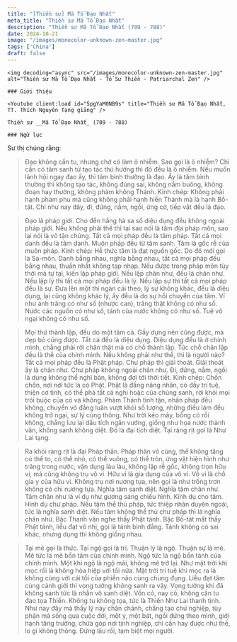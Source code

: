 ```yaml
---
title: "[Thiền sư] Mã Tổ Đạo Nhất"
meta_title: "Thiền sư Mã Tổ Đạo Nhất"
description: "Thiền sư Mã Tổ Đạo Nhất (709 - 788)"
date: 2024-10-21
image: "/images/monocolor-unknown-zen-master.jpg"
tags: ['China']
draft: false
---
```


<div className="grid xl:grid-cols-8 lg:grid-cols-8 md:grid-cols-2 sm:grid-cols-2 xs:grid-cols-1 gap-8 bg-body dark:bg-darkmode-body">

  <div className="lg:col-span-3 md:col-span-1">

    <img decoding="async" src="/images/monocolor-unknown-zen-master.jpg" alt="Thiền sư Mã Tổ Đạo Nhất - Tổ Sư Thiền - Patriarchal Zen" />

    ### Giới thiệu

    <Youtube client:load id="5pgYaM0NB9s" title="Thiền sư Mã Tổ Đạo Nhất, TT. Thích Nguyên Tạng giảng" />

    Thiền sư __Mã Tổ Đạo Nhất_ (709 - 788)

</div>

<div className="lg:col-span-5 md:col-span-1">

    ### Ngữ lục

  Sư thị chúng rằng:

  > Đạo không cần tu, nhưng chớ có làm ô nhiễm. Sao gọi là ô nhiễm? Chỉ cần có tâm sanh tử tạo tác thú hướng thì đó đều là ô nhiễm.
  Nếu muốn lãnh hội ngay đạo ấy, thì tâm bình thường là đạo.
  Ấy là tâm bình thường thì không tạo tác, không đúng sai, không nắm buông, không đoạn hay thường, không phàm không Thánh.
  Kinh chép: Không phải hạnh phàm phu mà cũng không phải hạnh hiền Thánh mà là hạnh Bồ-tát.
  Chỉ như nay đây, đi, đứng, nằm, ngồi, ứng cơ, tiếp vật đều là đạo.

  > Đạo là pháp giới. Cho đến hằng hà sa số diệu dụng đều không ngoài pháp giới. Nếu không phải thế thì tại sao nói là tâm địa pháp môn, sao lại nói là vô tận chứng.
  Tất cả mọi pháp đều là tâm pháp. Tất cả mọi danh đều là tâm danh. Muôn pháp đều từ tâm sanh.
  Tâm là gốc rễ của muôn pháp. Kinh chép: Hễ thức tâm là đạt nguồn gốc. Do đó mới gọi là Sa-môn.
  Danh bằng nhau, nghĩa bằng nhau, tất cả mọi pháp đều bằng nhau, thuần nhất không tạp nhạp.
  Nếu được trong pháp môn tùy thời mà tự tại, kiến lập pháp giới. Nếu lập chân như, đều là chân như.
  Nếu lập lý thì tất cả mọi pháp đều là lý.
  Nếu lập sự thì tất cả mọi pháp đều là sự. Đưa lên một thì ngàn cái theo, lý sự không khác, đều là diệu dụng, lại cũng không khác lý, ấy đều là do sự hồi chuyển của tâm.
  Ví như ánh trăng có như số (nhược can), trăng thật không có như số. Nước các nguồn có như số, tánh của nước không có như số.
  Tuệ vô ngại không có như số.

  > Mọi thứ thành lập, đều do một tâm cả. Gầy dựng nên cũng được, mà dẹp bỏ cũng được.
  Tất cả đều là diệu dụng. Diệu dụng đều là ở chính mình, chẳng phải rời chân thật mà có chỗ thành lập. Tức chỗ chân lập đều là thể của chính mình.
  Nếu không phải như thế, thì là người nào? Tất cả mọi pháp đều là Phật pháp. Chư pháp thì giải thoát. Giải thoát ấy là chân như. Chư pháp không ngoài chân như.
  Đi, đứng, nằm, ngồi là dụng không thể nghĩ bàn, không đợi tới thời tiết. Kinh chép: Chốn chốn, nơi nơi tức là có Phật.
  Phật là đấng năng nhân, có đầy trí tuệ, thiện cơ tình, có thể phá tất cả nghi hoặc của chúng sanh, rời khỏi mọi trói buộc của có và không.
  Phàm Thánh tình tận, nhân pháp đều không, chuyển vô đẳng luân vượt khỏi số lượng, những điều làm đều không trở ngại, sự lý cùng thông.
  Như trời kéo mây, bỗng có rồi không, chẳng lưu lại dấu tích ngăn vướng, giống như họa nước thành văn, không sanh không diệt. Đó là đại tịch diệt.
  Tại ràng rịt gọi là Như Lai tạng.

  > Ra khỏi ràng rịt là đại Pháp thân.
  Pháp thân vô cùng, thể không tăng có thể to, có thể nhỏ, có thể vuông, có thể tròn, ứng vật hiện hình như trăng trong nước, vận dụng làu làu, không lập rễ gốc, không trọn hữu vi, mà cũng không trụ vô vi.
  Hữu vi là gia dụng của vô vi. Vô vi là chỗ gia y của hữu vi. Không trụ nơi nương tựa, nên gọi là như trống trơn không có chi nương tựa. Nghĩa tâm sanh diệt.
  Nghĩa tâm chân như. Tâm chân như là ví dụ như gương sáng chiếu hình. Kính dụ cho tâm.
  Hình dụ chư pháp. Nếu tâm thể thủ pháp, tức thiệp nhân duyên ngoài, tức là nghĩa sanh diệt. Nếu tâm không thể thủ chư pháp thì là nghĩa chân như.
  Bậc Thanh văn nghe thấy Phật tánh. Bậc Bồ-tát mắt thấy Phật tánh, liễu đạt vô nhị, gọi là tánh bình đẳng. Tánh không có sai khác, nhưng dụng thì không giống nhau.

  > Tại mê gọi là thức. Tại ngộ gọi là trí. Thuận lý là ngộ. Thuận sự là mê. Mê tức là mê bổn tâm của chính mình.
  Ngộ tức là ngộ bổn tánh của chính mình. Một khi ngộ là ngộ mãi, không mê trở lại. Như mặt trời khi mọc rồi là không hòa hiệp với tối nữa.
  Mặt trời trí tuệ khi mọc ra là không cùng với cái tối của phiền não cùng chung đụng. Liễu đạt tâm cùng cảnh giới thì vọng tưởng không sanh ra vậy.
  Vọng tưởng khi đã không sanh tức là nhẫn vô sanh diệt. Vốn có, nay có, không cần tu đạo tọa Thiền. Không tu không tọa, tức là Thiền Như Lai thanh tịnh.
  Như nay đây mà thấy lý này chân chánh, chẳng tạo chư nghiệp, tùy phận mà sống qua cuộc đời, một y, một bát, ngồi đứng theo mình, giới hạnh tăng trưởng, chứa góp nơi tịnh nghiệp, chỉ cần hay được như thế, lo gì không thông. Đứng lâu rồi, tạm biệt mọi người.

  <Notice type="warning" title="cảnh ngữ">

  </Notice>

  <Notice type="tip" title="tác phẩm">

  </Notice>

  <Notice type="info" title="thông tin khác">

  </Notice>

</div>

</div>
